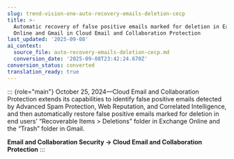 ```yaml
---
slug: trend-vision-one-auto-recovery-emails-deletion-cecp
title: >-
  Automatic recovery of false positive emails marked for deletion in Exchange
  Online and Gmail in Cloud Email and Collaboration Protection
last_updated: '2025-09-08'
ai_context:
  source_file: auto-recovery-emails-deletion-cecp.md
  conversion_date: '2025-09-08T23:42:24.670Z'
conversion_status: converted
translation_ready: true
---
```


::: {role="main"}
October 25, 2024—Cloud Email and Collaboration Protection extends its capabilities to identify false positive emails detected by Advanced Spam Protection, Web Reputation, and Correlated Intelligence, and then automatically restore false positive emails marked for deletion in end users’ “Recoverable Items \> Deletions” folder in Exchange Online and the “Trash” folder in Gmail.

**Email and Collaboration Security → Cloud Email and Collaboration Protection**
:::
